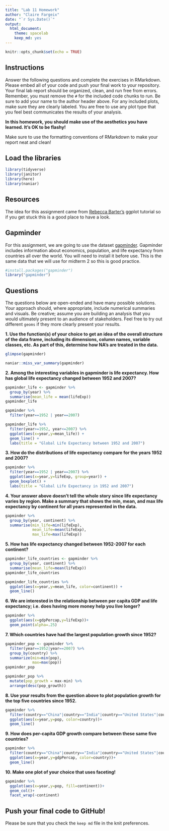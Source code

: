 ```yaml
---
title: "Lab 11 Homework"
author: "Claire Fargeix"
date: "`r Sys.Date()`"
output:
  html_document: 
    theme: spacelab
    keep_md: yes
---
```


```r
knitr::opts_chunk$set(echo = TRUE)
```

## Instructions
Answer the following questions and complete the exercises in RMarkdown. Please embed all of your code and push your final work to your repository. Your final lab report should be organized, clean, and run free from errors. Remember, you must remove the `#` for the included code chunks to run. Be sure to add your name to the author header above. For any included plots, make sure they are clearly labeled. You are free to use any plot type that you feel best communicates the results of your analysis.  

**In this homework, you should make use of the aesthetics you have learned. It's OK to be flashy!**

Make sure to use the formatting conventions of RMarkdown to make your report neat and clean!  

## Load the libraries
```r
library(tidyverse)
library(janitor)
library(here)
library(naniar)
``` 

## Resources
The idea for this assignment came from [Rebecca Barter's](http://www.rebeccabarter.com/blog/2017-11-17-ggplot2_tutorial/) ggplot tutorial so if you get stuck this is a good place to have a look.  

## Gapminder
For this assignment, we are going to use the dataset [gapminder](https://cran.r-project.org/web/packages/gapminder/index.html). Gapminder includes information about economics, population, and life expectancy from countries all over the world. You will need to install it before use. This is the same data that we will use for midterm 2 so this is good practice.
```r
#install.packages("gapminder")
library("gapminder")
```

## Questions
The questions below are open-ended and have many possible solutions. Your approach should, where appropriate, include numerical summaries and visuals. Be creative; assume you are building an analysis that you would ultimately present to an audience of stakeholders. Feel free to try out different `geoms` if they more clearly present your results.  

**1. Use the function(s) of your choice to get an idea of the overall structure of the data frame, including its dimensions, column names, variable classes, etc. As part of this, determine how NA's are treated in the data.**  
```r
glimpse(gapminder)
```
```r
naniar::miss_var_summary(gapminder)
```

**2. Among the interesting variables in gapminder is life expectancy. How has global life expectancy changed between 1952 and 2007?**
```r
gapminder_life <- gapminder %>% 
  group_by(year) %>% 
  summarise(mean_life = mean(lifeExp))
gapminder_life
```
```r
gapminder %>% 
  filter(year==1952 | year==2007)
```

```r
gapminder_life %>% 
  filter(year>=1952, year<=2007) %>%
  ggplot(aes(x=year,y=mean_life)) +
  geom_line() +
  labs(title = "Global Life Expectancy between 1952 and 2007")
```

**3. How do the distributions of life expectancy compare for the years 1952 and 2007?**
```r
gapminder %>% 
  filter(year==1952 | year==2007) %>%
  ggplot(aes(x=year,y=lifeExp, group=year)) +
  geom_boxplot() +
  labs(title = "Global Life Expectancy in 1952 and 2007")
```

**4. Your answer above doesn't tell the whole story since life expectancy varies by region. Make a summary that shows the min, mean, and max life expectancy by continent for all years represented in the data.**
```r
gapminder %>% 
  group_by(year, continent) %>% 
  summarise(min_life=min(lifeExp),
            mean_life=mean(lifeExp),
            max_life=max(lifeExp))
```

**5. How has life expectancy changed between 1952-2007 for each continent?**
```r
gapminder_life_countries <- gapminder %>% 
  group_by(year, continent) %>% 
  summarise(mean_life=mean(lifeExp))
gapminder_life_countries
```

```r
gapminder_life_countries %>% 
  ggplot(aes(x=year,y=mean_life, color=continent)) +
  geom_line()
```


**6. We are interested in the relationship between per capita GDP and life expectancy; i.e. does having more money help you live longer?**
```r
gapminder %>% 
  ggplot(aes(x=gdpPercap,y=lifeExp))+
  geom_point(alpha=.25)
```


**7. Which countries have had the largest population growth since 1952?**
```r
gapminder_pop <- gapminder %>% 
  filter(year==1952|year==2007) %>%
  group_by(country) %>% 
  summarize(min=min(pop),
            max=max(pop))
gapminder_pop
```
```r
gapminder_pop %>% 
  mutate(pop_growth = max-min) %>% 
  arrange(desc(pop_growth))
```

**8. Use your results from the question above to plot population growth for the top five countries since 1952.**
```r
gapminder %>% 
  filter(country=="China"|country=="India"|country=="United States"|country=="Indonesia"|country=="Brazil") %>% 
  ggplot(aes(x=year,y=pop, color=country))+
  geom_line()
```

**9. How does per-capita GDP growth compare between these same five countries?**
```r
gapminder %>% 
  filter(country=="China"|country=="India"|country=="United States"|country=="Indonesia"|country=="Brazil") %>% 
  ggplot(aes(x=year,y=gdpPercap, color=country))+
  geom_line()
```

**10. Make one plot of your choice that uses faceting!**
```r
gapminder %>% 
  ggplot(aes(x=year,y=pop, fill=continent))+
  geom_col()+
  facet_wrap(~continent)
```

## Push your final code to GitHub!
Please be sure that you check the `keep md` file in the knit preferences. 